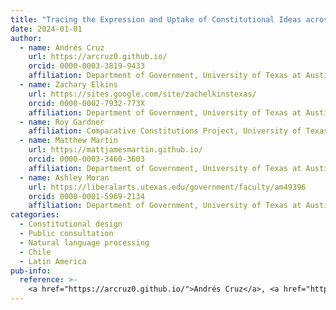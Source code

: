 ```yaml
---
title: "Tracing the Expression and Uptake of Constitutional Ideas across Three Reform Efforts in Chile"
date: 2024-01-01
author:
  - name: Andrés Cruz
    url: https://arcruz0.github.io/
    orcid: 0000-0003-3819-9433
    affiliation: Department of Government, University of Texas at Austin
  - name: Zachary Elkins
    url: https://sites.google.com/site/zachelkinstexas/
    orcid: 0000-0002-7932-773X
    affiliation: Department of Government, University of Texas at Austin
  - name: Roy Gardner
    affiliation: Comparative Constitutions Project, University of Texas at Austin
  - name: Matthew Martin
    url: https://mattjamesmartin.github.io/
    orcid: 0000-0003-3460-3603
    affiliation: Department of Government, University of Texas at Austin
  - name: Ashley Moran
    url: https://liberalarts.utexas.edu/government/faculty/am49396
    orcid: 0000-0001-5969-2134
    affiliation: Department of Government, University of Texas at Austin
categories: 
  - Constitutional design
  - Public consultation 
  - Natural language processing
  - Chile
  - Latin America
pub-info:
  reference: >-
    <a href="https://arcruz0.github.io/">Andrés Cruz</a>, <a href="https://site.google.com/site/zachelkinstexas/">Zachary Elkins</a>, Roy Gardner, <strong>Matthew Martin</strong>, and <a href="https://liberalarts.utexas.edu/government/faculty/am49396">Ashley Moran</a>. “Tracing the Expression and Uptake of Constitutional Ideas across Three Reform Efforts in Chile.”
---
```

